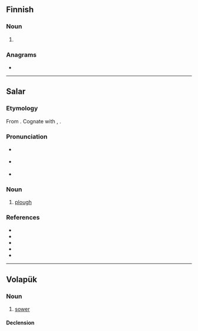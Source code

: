 ==Finnish==

===Noun===
{{head|fi|noun form}}

# {{infl of|fi|sopa||gen|s}}

===Anagrams===
* {{anagrams|fi|a=anosv|Savon|savon|vason}}

----

==Salar==

===Etymology===
From {{inh|slr|trk-ogz-pro|*sarpan|*sāpan}}. Cognate with {{cog|az|-}}, {{cog|tr|saban}}.

===Pronunciation===
* {{a|Qingshui|Xunhua|Qinghai}} {{IPA|slr|[sovɑn]}}
* {{a|Jiezi|Gaizi|Xunhua|Qinghai}} {{IPA|slr|[sovɨn]}}
* {{a|Ili||Yining|Xinjiang}} {{IPA|slr|[sowɑn]}}

===Noun===
{{head|slr|noun}}

# [[plough]]

===References===
* {{R:slr:Stroy|page=486|sovan}}
* {{R:slr:MaChengjun|page=261|sovan}}
* {{R:slr:Lianyun|page=124|sovan}}
* {{R:slr:MaWei2|page=277|sovan, sovın, sopan}}
* {{R:slr:Yakup|page=161|sowan}}

----

==Volapük==

===Noun===
{{vo-noun}}

# [[sower]]

====Declension====
{{vo-decl-noun}}